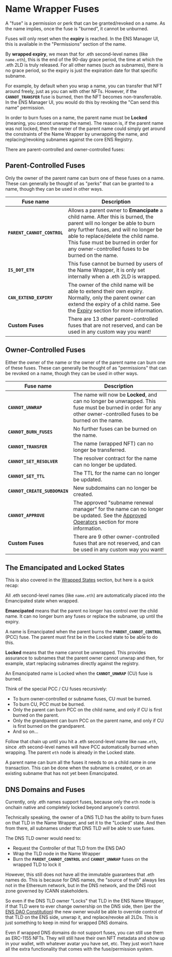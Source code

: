 # Name Wrapper Fuses

A "fuse" is a permission or perk that can be granted/revoked on a name. As the name implies, once the fuse is "burned", it cannot be unburned.

Fuses will only reset when the **expiry** is reached. In the ENS Manager UI, this is available in the "Permissions" section of the name.

By **wrapped expiry**, we mean that for .eth second-level names (like `name.eth`), this is the end of the 90-day grace period, the time at which the .eth 2LD is truly released. For all other names (such as subnames), there is no grace period, so the expiry is just the expiration date for that specific subname.

For example, by default when you wrap a name, you can transfer that NFT around freely, just as you can with other NFTs. However, if the **`CANNOT_TRANSFER`** fuse is burned, then the NFT becomes non-transferrable. In the ENS Manager UI, you would do this by revoking the "Can send this name" permission.

In order to burn fuses on a name, the parent name must be **Locked** (meaning, you cannot unwrap the name). The reason is, if the parent name was not locked, then the owner of the parent name could simply get around the constraints of the Name Wrapper by unwrapping the name, and replacing/revoking subnames against the core ENS Registry.

There are parent-controlled and owner-controlled fuses:

## Parent-Controlled Fuses

Only the owner of the parent name can burn one of these fuses on a name. These can generally be thought of as "perks" that can be granted to a name, though they can be used in other ways.

| Fuse name                   | Description                                                                                                                                                                                                                                                                                      |
| --------------------------- | ------------------------------------------------------------------------------------------------------------------------------------------------------------------------------------------------------------------------------------------------------------------------------------------------ |
| **`PARENT_CANNOT_CONTROL`** | Allows a parent owner to **Emancipate** a child name. After this is burned, the parent will no longer be able to burn any further fuses, and will no longer be able to replace/delete the child name. This fuse must be burned in order for any owner-controlled fuses to be burned on the name. |
| **`IS_DOT_ETH`**            | This fuse cannot be burned by users of the Name Wrapper, it is only set internally when a .eth 2LD is wrapped.                                                                                                                                                                                   |
| **`CAN_EXTEND_EXPIRY`**     | The owner of the child name will be able to extend their own expiry. Normally, only the parent owner can extend the expiry of a child name. See the [Expiry](/wrapper/expiry) section for more information.                                                                                      |
| **Custom Fuses**            | There are 13 other parent-controlled fuses that are not reserved, and can be used in any custom way you want!                                                                                                                                                                                    |

## Owner-Controlled Fuses

Either the owner of the name or the owner of the parent name can burn one of these fuses. These can generally be thought of as "permissions" that can be revoked on a name, though they can be used in other ways.

| Fuse name                     | Description                                                                                                                                                       |
| ----------------------------- | ----------------------------------------------------------------------------------------------------------------------------------------------------------------- |
| **`CANNOT_UNWRAP`**           | The name will now be **Locked**, and can no longer be unwrapped. This fuse must be burned in order for any other owner-controlled fuses to be burned on the name. |
| **`CANNOT_BURN_FUSES`**       | No further fuses can be burned on the name.                                                                                                                       |
| **`CANNOT_TRANSFER`**         | The name (wrapped NFT) can no longer be transferred.                                                                                                              |
| **`CANNOT_SET_RESOLVER`**     | The resolver contract for the name can no longer be updated.                                                                                                      |
| **`CANNOT_SET_TTL`**          | The TTL for the name can no longer be updated.                                                                                                                    |
| **`CANNOT_CREATE_SUBDOMAIN`** | New subdomains can no longer be created.                                                                                                                          |
| **`CANNOT_APPROVE`**          | The approved "subname renewal manager" for the name can no longer be updated. See the [Approved Operators](#approved-operators) section for more information.     |
| **Custom Fuses**              | There are 9 other owner-controlled fuses that are not reserved, and can be used in any custom way you want!                                                       |

## The Emancipated and Locked States

This is also covered in the <a href="/wrapper/states">Wrapped States</a> section, but here is a quick recap:

All .eth second-level names (like `name.eth`) are automatically placed into the Emancipated state when wrapped.

**Emancipated** means that the parent no longer has control over the child name. It can no longer burn any fuses or replace the subname, up until the expiry.

A name is Emancipated when the parent burns the **`PARENT_CANNOT_CONTROL`** (PCC) fuse. The parent must first be in the Locked state to be able to do this.

**Locked** means that the name cannot be unwrapped. This provides assurance to subnames that the parent owner cannot unwrap and then, for example, start replacing subnames directly against the registry.

An Emancipated name is Locked when the **`CANNOT_UNWRAP`** (CU) fuse is burned.

Think of the special PCC / CU fuses recursively:

- To burn owner-controlled or subname fuses, CU must be burned.
- To burn CU, PCC must be burned.
- Only the parent can burn PCC on the child name, and only if CU is first burned on the parent.
- Only the grandparent can burn PCC on the parent name, and only if CU is first burned on the grandparent.
- And so on...

Follow that chain up until you hit a .eth second-level name like `name.eth`, since .eth second-level names will have PCC automatically burned when wrapping. The parent `eth` node is already in the Locked state.

A parent name can burn all the fuses it needs to on a child name in one transaction. This can be done when the subname is created, or on an existing subname that has not yet been Emancipated.

## DNS Domains and Fuses

Currently, only .eth names support fuses, because only the `eth` node is onchain native and completely locked beyond anyone's control.

Technically speaking, the owner of a DNS TLD has the ability to burn fuses on that TLD in the Name Wrapper, and set it to the "Locked" state. And then from there, all subnames under that DNS TLD _will_ be able to use fuses.

The DNS TLD owner would need to:

- Request the Controller of that TLD from the ENS DAO
- Wrap the TLD node in the Name Wrapper
- Burn the **`PARENT_CANNOT_CONTROL`** and **`CANNOT_UNWRAP`** fuses on the wrapped TLD to lock it

However, this still does not have all the immutable guarantees that .eth names do. This is because for DNS names, the "source of truth" always lies not in the Ethereum network, but in the DNS network, and the DNS root zone governed by ICANN stakeholders.

So even if the DNS TLD owner "Locks" that TLD in the ENS Name Wrapper, if that TLD were to ever change ownership on the DNS side, then (per the [ENS DAO Constitution](https://docs.ens.domains/v/governance/ens-dao-constitution#iv.-ens-integrates-with-the-global-namespace)) the new owner would be able to override control of that TLD on the ENS side, unwrap it, and replace/revoke all 2LDs. This is just something to keep in mind for wrapped DNS domains.

Even if wrapped DNS domains do not support fuses, you can still use them as ERC-1155 NFTs. They will still have their own NFT metadata and show up in your wallet, with whatever avatar you have set, etc. They just won't have all the extra functionality that comes with the fuse/permission system.
